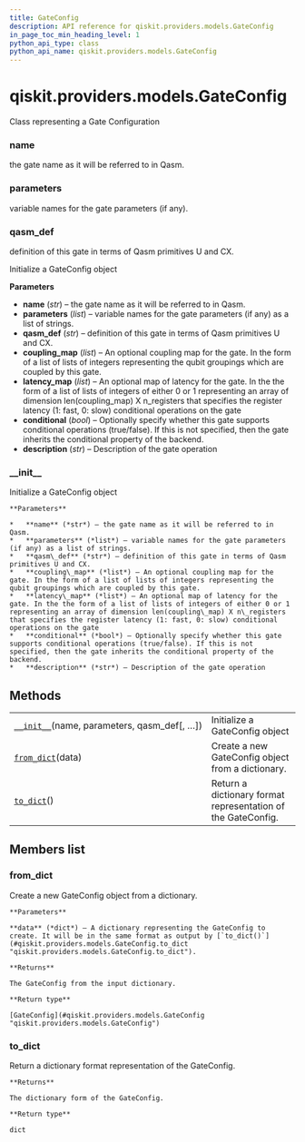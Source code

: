 ```yaml
---
title: GateConfig
description: API reference for qiskit.providers.models.GateConfig
in_page_toc_min_heading_level: 1
python_api_type: class
python_api_name: qiskit.providers.models.GateConfig
---
```


# qiskit.providers.models.GateConfig

<Class id="qiskit.providers.models.GateConfig" isDedicatedPage={true} github="https://github.com/qiskit/qiskit/tree/stable/0.17/qiskit/providers/models/backendconfiguration.py" signature="GateConfig(name, parameters, qasm_def, coupling_map=None, latency_map=None, conditional=None, description=None)" modifiers="class">
  Class representing a Gate Configuration

  ### name

  <Attribute id="qiskit.providers.models.GateConfig.name">
    the gate name as it will be referred to in Qasm.
  </Attribute>

  ### parameters

  <Attribute id="qiskit.providers.models.GateConfig.parameters">
    variable names for the gate parameters (if any).
  </Attribute>

  ### qasm\_def

  <Attribute id="qiskit.providers.models.GateConfig.qasm_def">
    definition of this gate in terms of Qasm primitives U and CX.
  </Attribute>

  Initialize a GateConfig object

  **Parameters**

  *   **name** (*str*) – the gate name as it will be referred to in Qasm.
  *   **parameters** (*list*) – variable names for the gate parameters (if any) as a list of strings.
  *   **qasm\_def** (*str*) – definition of this gate in terms of Qasm primitives U and CX.
  *   **coupling\_map** (*list*) – An optional coupling map for the gate. In the form of a list of lists of integers representing the qubit groupings which are coupled by this gate.
  *   **latency\_map** (*list*) – An optional map of latency for the gate. In the the form of a list of lists of integers of either 0 or 1 representing an array of dimension len(coupling\_map) X n\_registers that specifies the register latency (1: fast, 0: slow) conditional operations on the gate
  *   **conditional** (*bool*) – Optionally specify whether this gate supports conditional operations (true/false). If this is not specified, then the gate inherits the conditional property of the backend.
  *   **description** (*str*) – Description of the gate operation

  ### \_\_init\_\_

  <Function id="qiskit.providers.models.GateConfig.__init__" signature="__init__(name, parameters, qasm_def, coupling_map=None, latency_map=None, conditional=None, description=None)">
    Initialize a GateConfig object

    **Parameters**

    *   **name** (*str*) – the gate name as it will be referred to in Qasm.
    *   **parameters** (*list*) – variable names for the gate parameters (if any) as a list of strings.
    *   **qasm\_def** (*str*) – definition of this gate in terms of Qasm primitives U and CX.
    *   **coupling\_map** (*list*) – An optional coupling map for the gate. In the form of a list of lists of integers representing the qubit groupings which are coupled by this gate.
    *   **latency\_map** (*list*) – An optional map of latency for the gate. In the the form of a list of lists of integers of either 0 or 1 representing an array of dimension len(coupling\_map) X n\_registers that specifies the register latency (1: fast, 0: slow) conditional operations on the gate
    *   **conditional** (*bool*) – Optionally specify whether this gate supports conditional operations (true/false). If this is not specified, then the gate inherits the conditional property of the backend.
    *   **description** (*str*) – Description of the gate operation
  </Function>

  ## Methods

  |                                                                                                                                             |                                                              |
  | ------------------------------------------------------------------------------------------------------------------------------------------- | ------------------------------------------------------------ |
  | [`__init__`](#qiskit.providers.models.GateConfig.__init__ "qiskit.providers.models.GateConfig.__init__")(name, parameters, qasm\_def\[, …]) | Initialize a GateConfig object                               |
  | [`from_dict`](#qiskit.providers.models.GateConfig.from_dict "qiskit.providers.models.GateConfig.from_dict")(data)                           | Create a new GateConfig object from a dictionary.            |
  | [`to_dict`](#qiskit.providers.models.GateConfig.to_dict "qiskit.providers.models.GateConfig.to_dict")()                                     | Return a dictionary format representation of the GateConfig. |

  ## Members list

  ### from\_dict

  <Function id="qiskit.providers.models.GateConfig.from_dict" signature="from_dict(data)" modifiers="classmethod">
    Create a new GateConfig object from a dictionary.

    **Parameters**

    **data** (*dict*) – A dictionary representing the GateConfig to create. It will be in the same format as output by [`to_dict()`](#qiskit.providers.models.GateConfig.to_dict "qiskit.providers.models.GateConfig.to_dict").

    **Returns**

    The GateConfig from the input dictionary.

    **Return type**

    [GateConfig](#qiskit.providers.models.GateConfig "qiskit.providers.models.GateConfig")
  </Function>

  ### to\_dict

  <Function id="qiskit.providers.models.GateConfig.to_dict" signature="to_dict()">
    Return a dictionary format representation of the GateConfig.

    **Returns**

    The dictionary form of the GateConfig.

    **Return type**

    dict
  </Function>
</Class>


